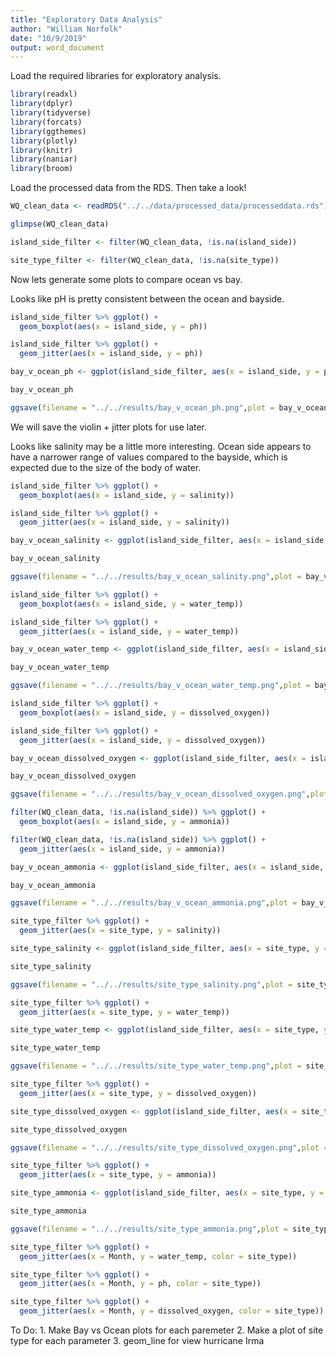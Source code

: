 ```yaml
---
title: "Exploratory Data Analysis"
author: "William Norfolk"
date: "10/9/2019"
output: word_document
---
```


Load the required libraries for exploratory analysis.

```r
library(readxl)
library(dplyr)
library(tidyverse)
library(forcats)
library(ggthemes)
library(plotly)
library(knitr)
library(naniar)
library(broom)
```

Load the processed data from the RDS. Then take a look!

```r
WQ_clean_data <- readRDS("../../data/processed_data/processeddata.rds")

glimpse(WQ_clean_data)
```


```r
island_side_filter <- filter(WQ_clean_data, !is.na(island_side))

site_type_filter <- filter(WQ_clean_data, !is.na(site_type))
```


Now lets generate some plots to compare ocean vs bay. 

Looks like pH is pretty consistent between the ocean and bayside.

```r
island_side_filter %>% ggplot() + 
  geom_boxplot(aes(x = island_side, y = ph))

island_side_filter %>% ggplot() + 
  geom_jitter(aes(x = island_side, y = ph))

bay_v_ocean_ph <- ggplot(island_side_filter, aes(x = island_side, y = ph, color = island_side)) + geom_violin(width = 1) + geom_jitter(alpha = 0.25) + ggtitle("Bay vs. Ocean pH") + xlab("Island Side") + ylab("pH") + theme(legend.position = "none", axis.text.x = element_text(face = "bold"))

bay_v_ocean_ph

ggsave(filename = "../../results/bay_v_ocean_ph.png",plot = bay_v_ocean_ph) 


```

We will save the violin + jitter plots for use later.



Looks like salinity may be a little more interesting. Ocean side appears to have a narrower range of values compared to the bayside,  which is expected due to the size of the body of water.

```r

island_side_filter %>% ggplot() + 
  geom_boxplot(aes(x = island_side, y = salinity))

island_side_filter %>% ggplot() + 
  geom_jitter(aes(x = island_side, y = salinity))

bay_v_ocean_salinity <- ggplot(island_side_filter, aes(x = island_side, y = salinity, color = island_side)) + geom_violin(width = 1) + geom_jitter(alpha = 0.25) + ggtitle("Bay vs. Ocean Salinity") + xlab("Island Side") + ylab("Salinity (ppt)") + theme(legend.position = "none", axis.text.x = element_text(face = "bold"))

bay_v_ocean_salinity

ggsave(filename = "../../results/bay_v_ocean_salinity.png",plot = bay_v_ocean_salinity) 

```



```r
island_side_filter %>% ggplot() + 
  geom_boxplot(aes(x = island_side, y = water_temp))

island_side_filter %>% ggplot() + 
  geom_jitter(aes(x = island_side, y = water_temp))

bay_v_ocean_water_temp <- ggplot(island_side_filter, aes(x = island_side, y = water_temp, color = island_side)) + geom_violin(width = 1) + geom_jitter(alpha = 0.25) + ggtitle("Bay vs. Ocean Water Temperature") + xlab("Island Side") + ylab("Water Temperature (C)") + theme(legend.position = "none", axis.text.x = element_text(face = "bold"))

bay_v_ocean_water_temp 

ggsave(filename = "../../results/bay_v_ocean_water_temp.png",plot = bay_v_ocean_water_temp) 

```

```r
island_side_filter %>% ggplot() + 
  geom_boxplot(aes(x = island_side, y = dissolved_oxygen))

island_side_filter %>% ggplot() + 
  geom_jitter(aes(x = island_side, y = dissolved_oxygen))

bay_v_ocean_dissolved_oxygen <- ggplot(island_side_filter, aes(x = island_side, y = dissolved_oxygen, color = island_side)) + geom_violin(width = 1) + geom_jitter(alpha = 0.25) + ggtitle("Bay vs. Ocean Dissolved Oxygen") + xlab("Island Side") + ylab("Dissolved Oxygen (mg/L)") + theme(legend.position = "none", axis.text.x = element_text(face = "bold"))

bay_v_ocean_dissolved_oxygen

ggsave(filename = "../../results/bay_v_ocean_dissolved_oxygen.png",plot = bay_v_ocean_dissolved_oxygen) 

```

```r
filter(WQ_clean_data, !is.na(island_side)) %>% ggplot() + 
  geom_boxplot(aes(x = island_side, y = ammonia))

filter(WQ_clean_data, !is.na(island_side)) %>% ggplot() + 
  geom_jitter(aes(x = island_side, y = ammonia))

bay_v_ocean_ammonia <- ggplot(island_side_filter, aes(x = island_side, y = ammonia, color = island_side)) + geom_violin(width = 1) + geom_jitter(alpha = 0.25) + ggtitle("Bay vs. Ocean Ammonia") + xlab("Island Side") + ylab("Ammonia (mg/L)") + theme(legend.position = "none", axis.text.x = element_text(face = "bold"))

bay_v_ocean_ammonia

ggsave(filename = "../../results/bay_v_ocean_ammonia.png",plot = bay_v_ocean_ammonia) 

```



```r
site_type_filter %>% ggplot() + 
  geom_jitter(aes(x = site_type, y = salinity))

site_type_salinity <- ggplot(island_side_filter, aes(x = site_type, y = salinity, color = site_type)) + geom_violin(width = 1) + geom_jitter(alpha = 0.25) + ggtitle("Salinity by Site Type") + xlab("") + ylab("Salinity (ppt)") + theme(legend.position = "none", axis.text.x = element_text(face = "bold"))

site_type_salinity

ggsave(filename = "../../results/site_type_salinity.png",plot = site_type_salinity) 

```

```r
site_type_filter %>% ggplot() + 
  geom_jitter(aes(x = site_type, y = water_temp))

site_type_water_temp <- ggplot(island_side_filter, aes(x = site_type, y = water_temp, color = site_type)) + geom_violin(width = 1) + geom_jitter(alpha = 0.25) + ggtitle("Water Temperature by Site Type") + xlab("") + ylab("Water Temperature (C)") + theme(legend.position = "none", axis.text.x = element_text(face = "bold"))

site_type_water_temp

ggsave(filename = "../../results/site_type_water_temp.png",plot = site_type_water_temp) 


```

```r
site_type_filter %>% ggplot() + 
  geom_jitter(aes(x = site_type, y = dissolved_oxygen))

site_type_dissolved_oxygen <- ggplot(island_side_filter, aes(x = site_type, y = dissolved_oxygen, color = site_type)) + geom_violin(width = 1) + geom_jitter(alpha = 0.25) + ggtitle("Dissolved Oxygen by Site Type") + xlab("") + ylab("Dissolved Oxygen (mg/L)") + theme(legend.position = "none", axis.text.x = element_text(face = "bold"))

site_type_dissolved_oxygen

ggsave(filename = "../../results/site_type_dissolved_oxygen.png",plot = site_type_dissolved_oxygen) 

```

```r
site_type_filter %>% ggplot() + 
  geom_jitter(aes(x = site_type, y = ammonia))

site_type_ammonia <- ggplot(island_side_filter, aes(x = site_type, y = ammonia, color = site_type)) + geom_violin(width = 1) + geom_jitter(alpha = 0.25) + ggtitle("Ammonia by Site Type") + xlab("") + ylab("Ammonia (mg/L)") + theme(legend.position = "none", axis.text.x = element_text(face = "bold"))

site_type_ammonia

ggsave(filename = "../../results/site_type_ammonia.png",plot = site_type_ammonia) 

```

```r
site_type_filter %>% ggplot() +
  geom_jitter(aes(x = Month, y = water_temp, color = site_type))
```

```r
site_type_filter %>% ggplot() +
  geom_jitter(aes(x = Month, y = ph, color = site_type))

```

```r
site_type_filter %>% ggplot() +
  geom_jitter(aes(x = Month, y = dissolved_oxygen, color = site_type))
```


To Do:
1. Make Bay vs Ocean plots for each paremeter
2. Make a plot of site type for each parameter
3. geom_line for view hurricane Irma